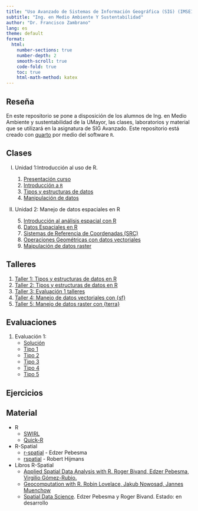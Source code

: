 ```yaml
---
title: "Uso Avanzado de Sistemas de Información Geográfica (SIG) (IMSE1017)"
subtitle: "Ing. en Medio Ambiente Y Sustentabilidad"
author: "Dr. Francisco Zambrano"
lang: es
theme: default
format:
  html:
    number-sections: true
    number-depth: 2
    smooth-scroll: true
    code-fold: true
    toc: true
    html-math-method: katex
---
```


## Reseña

En este repositorio se pone a disposición de los alumnos de Ing. en Medio Ambiente y sustentabilidad de la UMayor, las clases, laboratorios y material que se utilizará en la asignatura de SIG Avanzado. Este repositorio está creado con [quarto](https://quarto.org/) por medio del software `R`.

## Clases

I) Unidad 1:Introducción al uso de R.
    
    1) [Presentación curso](Clase1/slides_clase11.html)  
    2) [Introducción a `R`](Clase1/slides_clase12.html)   
    3) [Tipos y estructuras de datos](Clase1/slides_clase13.html) 
    4) [Manipulación de datos](Clase2/slides_clase21.html)
II) Unidad 2: Manejo de datos espaciales en R
    5) [Introducción al análisis espacial con R](Clase3/slides_clase31.html)
    6) [Datos Espaciales en R](Clase3/slides_clase32.html)
    7) [Sistemas de Referencia de Coordenadas (SRC)](Clase4/slides_SRC.html)
    8) [Operaciones Geométricas con datos vectoriales](Clase4/slides_operaciones_vectoriales.html)
    9) [Maipulación de datos raster](Clase5/slides_manipulacion_rasters.html)
    <!-- 10) [Creación de mapas con {tmap}](Clase6/slides_mapas_con_tmap.html) -->
    

## Talleres

1) [Taller 1: Tipos y estructuras de datos en R](Talleres/Taller1_2023/Ejercicios_R-base.html)
2) [Taller 2: Tipos y estructuras de datos en R](Talleres/Taller2_2023/taller2_rbase.html)
3) [Taller 3: Evaluación 1 talleres](Evaluaciones/eva1_talleres/eva1_talleres.html)
4) [Taller 4: Manejo de datos vectoriales con {sf}](Talleres/Taller4_2023/Taller4.html)
5) [Taller 5: Manejo de datos raster con {terra}](Talleres/Taller5_2023/Taller5.html)


<!-- 
2) [Taller 2: Datos climáticos en R](Talleres/Taller2/Taller2.html)
3) [Taller 3: Datos vectoriales con {sf}](Talleres/Taller3/Taller3.html)
4) [Taller 4: Operaciones geométricas con {sf}](Talleres/Taller4/Taller4.html)
5) [Taller 5: Datos raster con {terra}](Talleres/Taller5/Taller5.html)
6) [Taller 6: Creación de mapas con {tmap}](Talleres/Taller6/Taller6.html)
7) [Taller recuperativo: R como SIG](Talleres/Taller_recuperativo/Taller_recuperativo.html)
-->

## Evaluaciones

1) Evaluación 1:
    + [Solución](Evaluaciones/Eva1_2023/evaluacion1.html)
    + [Tipo 1](Evaluaciones/Eva1_2023/evaluacion1_forma1.html)
    + [Tipo 2](Evaluaciones/Eva1_2023/evaluacion1_forma2.html)
    + [Tipo 3](Evaluaciones/Eva1_2023/evaluacion1_forma3.html)
    + [Tipo 4](Evaluaciones/Eva1_2023/evaluacion1_forma4.html)
    + [Tipo 5](Evaluaciones/Eva1_2023/evaluacion1_forma5.html)

<!--
1) [Evaluación 1](Evaluaciones/Eva1/evaluacion1.html)
2) [Evaluación 2](Evaluaciones/Eva2/evaluacion2.html)
3) [Examen](Evaluaciones/Examen/examen.html)
-->
## Ejercicios

<!--
1) [Ejercicios evaluación 1](Ejercicios/Ejercicios_eval1.html)
2) [Ejercicios evaluación 2](Ejercicios/Ejercicios_eval2.html)
-->

## Material

- R
  - [SWIRL](https://swirlstats.com/)
  - [Quick-R](https://www.statmethods.net/)

- R-Spatial
  - [r-spatial](https://www.r-spatial.org/) - Edzer Pebesma
  - [rspatial](https://www.rspatial.org/) - Robert Hijmans

- Libros R-Spatial
  - [Applied Spatial Data Analysis with R. Roger Bivand, Edzer Pebesma, Virgilio Gómez-Rubio.](http://gis.humboldt.edu/OLM/r/Spatial%20Analysis%20With%20R.pdf)
  - [Geocomputation with R. Robin Lovelace, Jakub Nowosad, Jannes Muenchow](https://geocompr.robinlovelace.net/)
  - [Spatial Data Science](https://keen-swartz-3146c4.netlify.app/). Edzer Pebesma y Roger Bivand. Estado: en desarrollo
  

